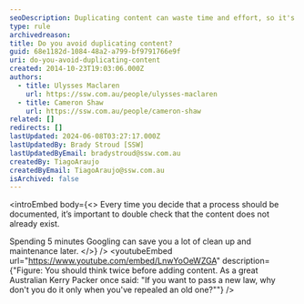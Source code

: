 ```yaml
---
seoDescription: Duplicating content can waste time and effort, so it's crucial to check if similar information already exists before creating new content.
type: rule
archivedreason:
title: Do you avoid duplicating content?
guid: 68e1182d-1084-48a2-a799-bf9791766e9f
uri: do-you-avoid-duplicating-content
created: 2014-10-23T19:03:06.000Z
authors:
  - title: Ulysses Maclaren
    url: https://ssw.com.au/people/ulysses-maclaren
  - title: Cameron Shaw
    url: https://ssw.com.au/people/cameron-shaw
related: []
redirects: []
lastUpdated: 2024-06-08T03:27:17.000Z
lastUpdatedBy: Brady Stroud [SSW]
lastUpdatedByEmail: bradystroud@ssw.com.au
createdBy: TiagoAraujo
createdByEmail: TiagoAraujo@ssw.com.au
isArchived: false
---
```


<introEmbed
  body={<>
Every time you decide that a process should be documented, it’s important to double check that the content does not already exist.

Spending 5 minutes Googling can save you a lot of clean up and maintenance later.
  </>}
/>
<youtubeEmbed url="https://www.youtube.com/embed/LnwYoOeWZGA" description={"Figure: You should think twice before adding content. As a great Australian Kerry Packer once said: \"If you want to pass a new law, why don't you do it only when you've repealed an old one?\""} />
